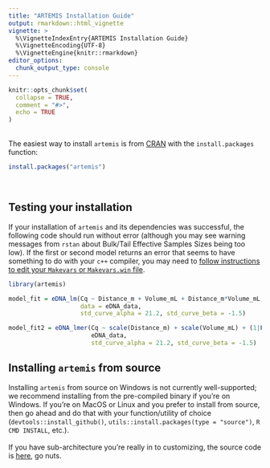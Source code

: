 ```yaml
---
title: "ARTEMIS Installation Guide"
output: rmarkdown::html_vignette
vignette: >
  %\VignetteIndexEntry{ARTEMIS Installation Guide}
  %\VignetteEncoding{UTF-8}
  %\VignetteEngine{knitr::rmarkdown}
editor_options: 
  chunk_output_type: console
---
```


```r
knitr::opts_chunk$set(
  collapse = TRUE,
  comment = "#>",
  echo = TRUE
)
```

<br>
The easiest way to install `artemis` is from [CRAN](https://cran.r-project.org/web/packages/artemis/index.html) with the `install.packages` function:


```r

install.packages("artemis")

```
<br>

## Testing your installation

If your installation of `artemis` and its dependencies was successful, the following code should run without error (although you may see warning messages from `rstan` about Bulk/Tail Effective Samples Sizes being too low). If the first or second model returns an error that seems to have something to do with your `c++` compiler, you may need to [follow instructions to edit your `Makevars` or `Makevars.win` file](https://github.com/stan-dev/rstan/wiki/RStan-Getting-Started).

```r
library(artemis)

model_fit = eDNA_lm(Cq ~ Distance_m + Volume_mL + Distance_m*Volume_mL, 
                    data = eDNA_data,
                    std_curve_alpha = 21.2, std_curve_beta = -1.5)

model_fit2 = eDNA_lmer(Cq ~ scale(Distance_m) + scale(Volume_mL) + (1|FilterID),
                       eDNA_data,
                       std_curve_alpha = 21.2, std_curve_beta = -1.5)

```


## Installing `artemis` from source

Installing `artemis` from source on Windows is not currently well-supported; we recommend installing from the pre-compiled binary if you're on Windows.  If you're on MacOS or Linux and you prefer to install from source, then go ahead and do that with your function/utility of choice (`devtools::install_github()`, `utils::install.packages(type = "source")`, `R CMD INSTALL`, etc.).  
<br>
If you have sub-architecture you're really in to customizing, the source code is [here](https://github.com/fishsciences/artemis/releases), go nuts.

<br>
